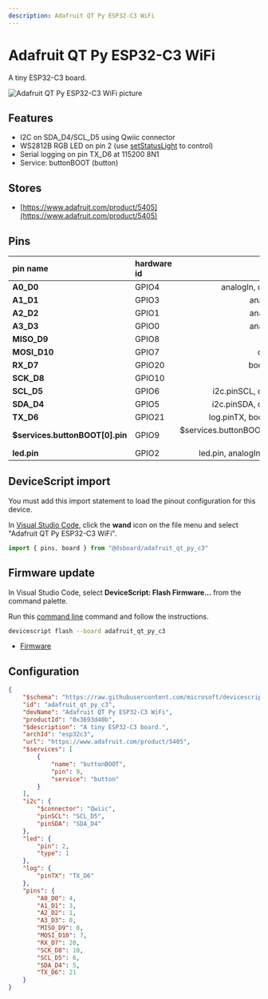```yaml
---
description: Adafruit QT Py ESP32-C3 WiFi
---
```

# Adafruit QT Py ESP32-C3 WiFi


A tiny ESP32-C3 board.


![Adafruit QT Py ESP32-C3 WiFi picture](https://microsoft.github.io/jacdac-docs/images/devices/adafruit/qtpyesp32c3wifidevboardv10.catalog.jpg)

## Features

-  I2C on SDA_D4/SCL_D5 using Qwiic connector
-  WS2812B RGB LED on pin 2  (use [setStatusLight](/developer/status-light) to control)
-  Serial logging on pin TX_D6 at 115200 8N1
-  Service: buttonBOOT (button)

## Stores

-  [https://www.adafruit.com/product/5405](https://www.adafruit.com/product/5405)

## Pins

| pin name | hardware id | features |
|:---------|:------------|---------:|
| **A0_D0** |  GPIO4 |  analogIn,  debug,  io |
| **A1_D1** |  GPIO3 |  analogIn,  io |
| **A2_D2** |  GPIO1 |  analogIn,  io |
| **A3_D3** |  GPIO0 |  analogIn,  io |
| **MISO_D9** |  GPIO8 |  boot,  io |
| **MOSI_D10** |  GPIO7 |  debug,  io |
| **RX_D7** |  GPIO20 |  bootUart,  io |
| **SCK_D8** |  GPIO10 |  io |
| **SCL_D5** |  GPIO6 |  i2c.pinSCL,  debug,  io |
| **SDA_D4** |  GPIO5 |  i2c.pinSDA,  debug,  io |
| **TX_D6** |  GPIO21 |  log.pinTX,  bootUart,  io |
| **$services.buttonBOOT[0].pin** |  GPIO9 |  $services.buttonBOOT[0].pin,  boot,  io |
| **led.pin** |  GPIO2 |  led.pin,  analogIn,  boot,  io |



## DeviceScript import


You must add this import statement to load 
the pinout configuration for this device.

In [Visual Studio Code](/getting-started/vscode),
click the **wand** icon on the file menu and 
select "Adafruit QT Py ESP32-C3 WiFi".

```ts
import { pins, board } from "@dsboard/adafruit_qt_py_c3"
```

## Firmware update

In Visual Studio Code,
select **DeviceScript: Flash Firmware...** from the command palette.
        
Run this [command line](/api/cli) command and follow the instructions.

```bash
devicescript flash --board adafruit_qt_py_c3
```


- [Firmware](https://github.com/microsoft/devicescript-esp32/releases/latest/download/devicescript-esp32c3-adafruit_qt_py_c3-0x0.bin)

## Configuration

```json title="adafruit_qt_py_c3.json"
{
    "$schema": "https://raw.githubusercontent.com/microsoft/devicescript-esp32/main/boards/esp32deviceconfig.schema.json",
    "id": "adafruit_qt_py_c3",
    "devName": "Adafruit QT Py ESP32-C3 WiFi",
    "productId": "0x3693d40b",
    "$description": "A tiny ESP32-C3 board.",
    "archId": "esp32c3",
    "url": "https://www.adafruit.com/product/5405",
    "$services": [
        {
            "name": "buttonBOOT",
            "pin": 9,
            "service": "button"
        }
    ],
    "i2c": {
        "$connector": "Qwiic",
        "pinSCL": "SCL_D5",
        "pinSDA": "SDA_D4"
    },
    "led": {
        "pin": 2,
        "type": 1
    },
    "log": {
        "pinTX": "TX_D6"
    },
    "pins": {
        "A0_D0": 4,
        "A1_D1": 3,
        "A2_D2": 1,
        "A3_D3": 0,
        "MISO_D9": 8,
        "MOSI_D10": 7,
        "RX_D7": 20,
        "SCK_D8": 10,
        "SCL_D5": 6,
        "SDA_D4": 5,
        "TX_D6": 21
    }
}
```

